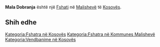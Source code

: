 {{Fshat në Kosovës
 | Emri                = Mala Dobranja
 | EmriAlt                = Dobraja e Vogel,Dobraja e Vogël,Dobraje e Vogel,Dobrajë e Vogël,Mala Dobrana,Mala Dobranja,Мала Добрања
 | Emri (Rasa dhanore) = 
 | Figura              = 
 | Shteti              = Kosovës
 | Komuna              = Malishevë
 | Kodi postar         = 
 | Sipërfaqja          = 

 | Popullsia           = 

 | Regj. i popullsisë  = 
 | Dend. e popullsisë  = 
 | Faqja zyrtare       = 
 <!--- Koordinatat ----> 
 | Gjerësia            = 42.54722
 | Gjatësia            = 21.02861
 | Lartësia            = 
}}
'''Mala Dobranja''' është një [[Fshati]] në [[Malishevë]] të [[Kosovës]].

<!-- == Gjeografia == -->
<!-- == Historia == -->
<!-- == Demografia == -->
== Shih edhe ==
{{Komuna Malishevë}}
{{Kosovo-Administrata-Cung}}

[[Kategoria:Fshatra në Kosovës]]
[[Kategoria:Fshatra në Kommunes Malishevë]]
[[Kategoria:Vendbanime në Kosovës]]